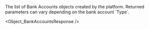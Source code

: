 
  
<ResponseField name="Array (Bank Accounts)" type="array" >    
The list of Bank Accounts objects created by the platform. Returned parameters can vary depending on the bank account `Type`.   

<Expandable title="properties"><Object_BankAccountsResponse />  
  

</Expandable> 
</ResponseField>